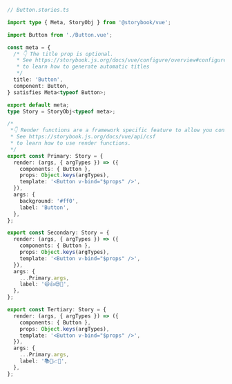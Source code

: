 ```ts
// Button.stories.ts

import type { Meta, StoryObj } from '@storybook/vue';

import Button from './Button.vue';

const meta = {
  /* 👇 The title prop is optional.
   * See https://storybook.js.org/docs/vue/configure/overview#configure-story-loading
   * to learn how to generate automatic titles
   */
  title: 'Button',
  component: Button,
} satisfies Meta<typeof Button>;

export default meta;
type Story = StoryObj<typeof meta>;

/*
 *👇 Render functions are a framework specific feature to allow you control on how the component renders.
 * See https://storybook.js.org/docs/vue/api/csf
 * to learn how to use render functions.
 */
export const Primary: Story = {
  render: (args, { argTypes }) => ({
    components: { Button },
    props: Object.keys(argTypes),
    template: '<Button v-bind="$props" />',
  }),
  args: {
    background: '#ff0',
    label: 'Button',
  },
};

export const Secondary: Story = {
  render: (args, { argTypes }) => ({
    components: { Button },
    props: Object.keys(argTypes),
    template: '<Button v-bind="$props" />',
  }),
  args: {
    ...Primary.args,
    label: '😄👍😍💯',
  },
};

export const Tertiary: Story = {
  render: (args, { argTypes }) => ({
    components: { Button },
    props: Object.keys(argTypes),
    template: '<Button v-bind="$props" />',
  }),
  args: {
    ...Primary.args,
    label: '📚📕📈🤓',
  },
};
```

